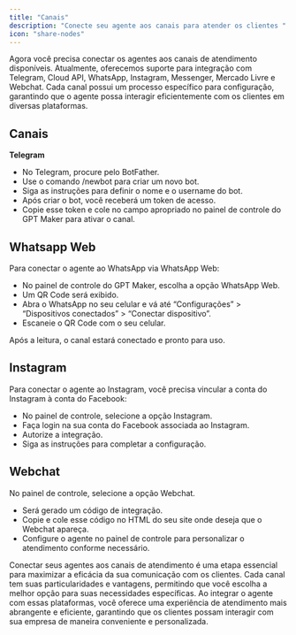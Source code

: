 ```yaml
---
title: "Canais"
description: "Conecte seu agente aos canais para atender os clientes "
icon: "share-nodes"
---
```


Agora você precisa conectar os agentes aos canais de atendimento disponíveis. Atualmente, oferecemos suporte para integração com Telegram, Cloud API, WhatsApp, Instagram, Messenger, Mercado Livre e Webchat. Cada canal possui um processo específico para configuração, garantindo que o agente possa interagir eficientemente com os clientes em diversas plataformas.

## Canais

**Telegram**

- No Telegram, procure pelo BotFather.
- Use o comando /newbot para criar um novo bot.
- Siga as instruções para definir o nome e o username do bot.
- Após criar o bot, você receberá um token de acesso.
- Copie esse token e cole no campo apropriado no painel de controle do GPT Maker para ativar o canal.

## Whatsapp Web

Para conectar o agente ao WhatsApp via WhatsApp Web:

- No painel de controle do GPT Maker, escolha a opção WhatsApp Web.
- Um QR Code será exibido.
- Abra o WhatsApp no seu celular e vá até “Configurações” \> “Dispositivos conectados” \> “Conectar dispositivo”.
- Escaneie o QR Code com o seu celular.

Após a leitura, o canal estará conectado e pronto para uso.

## Instagram

Para conectar o agente ao Instagram, você precisa vincular a conta do Instagram à conta do Facebook:

- No painel de controle, selecione a opção Instagram.
- Faça login na sua conta do Facebook associada ao Instagram.
- Autorize a integração.
- Siga as instruções para completar a configuração.

## Webchat

No painel de controle, selecione a opção Webchat.

- Será gerado um código de integração.
- Copie e cole esse código no HTML do seu site onde deseja que o Webchat apareça.
- Configure o agente no painel de controle para personalizar o atendimento conforme necessário.

Conectar seus agentes aos canais de atendimento é uma etapa essencial para maximizar a eficácia da sua comunicação com os clientes. Cada canal tem suas particularidades e vantagens, permitindo que você escolha a melhor opção para suas necessidades específicas. Ao integrar o agente com essas plataformas, você oferece uma experiência de atendimento mais abrangente e eficiente, garantindo que os clientes possam interagir com sua empresa de maneira conveniente e personalizada.
